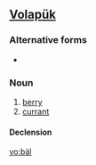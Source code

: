==[[Volapük]]==

===Alternative forms===
* {{l|vo|bayl}}

===Noun===
{{infl|vo|noun}}

# [[berry]]
# [[currant]]

====Declension====
{{vo-decl-noun}}

[[vo:bäl]]
